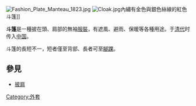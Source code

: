 {{expand|time=2016-09-30T12:33:52+00:00}}
{{unreferenced|time=2016-09-30T12:33:52+00:00}}
[[Image:Fashion_Plate_Manteau_1823.jpg|thumb]]
[[File:Cloak.jpg|thumb]]內繡有金色與銀色絲線的紅色斗篷]]

'''斗篷'''是一種披在頭、肩部的無袖[[服裝|服裝]]，有遮風、避雨、保暖等各種用途。于[[清代|清代]]时传入[[中国|中国]]。

斗篷的長短不一，短者僅至背部、長者可至[[腳踝|腳踝]]。

==參見==
*[[披肩|披肩]]

[[Category:外套|Category:外套]]